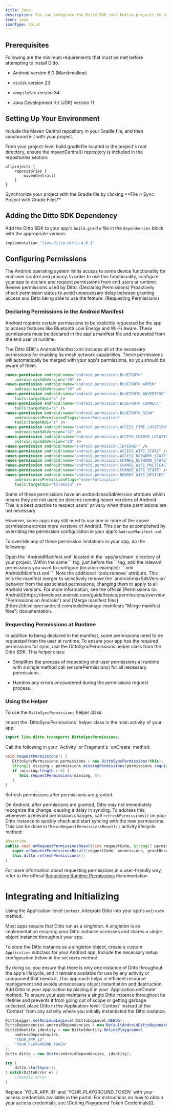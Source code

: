 ```yaml
---
title: Java
description: You can integrate the Ditto SDK into Kotlin projects to develop for the Android platform.
icon: java
iconType: solid
---
```

## Prerequisites

Following are the minimum requirements that must be met before attempting to install Ditto.

*   Android version 6.0 (Marshmallow)

*   `minSdk` version 23

*   `compileSdk` version 34

*   Java Development Kit (JDK) version 11


## Setting Up Your Environment

Include the Maven Central repository in your Gradle file, and then synchronize it with your project.

<Steps>
  <Step>
    From your project-level build.gradlefile located in the project's root directory, ensure the mavenCentral() repository is included in the repositories section:

```Gradle Gradle
allprojects {
    repositories {
        mavenCentral()
    }
}
```
  </Step>
  <Step>
Synchronize your project with the Gradle file by clicking **File > Sync Project with Gradle Files**
  </Step>
</Steps>

## Adding the Ditto SDK Dependency

Add the Ditto SDK to your app's `build.gradle` file in the `dependencies` block with the appropriate version:

```js build.gradle
implementation "live.ditto:ditto:4.8.1"
```

## Configuring Permissions

The Android operating system limits access to some device functionality for end-user control and privacy. In order to use this functionality, configure your app to declare and request permissions from end users at runtime:
<Steps>
  <Step >
Review permissions used by Ditto. (Declaring Permissions)
  </Step>
  <Step>
Proactively check permission status to avoid unnecessary delay between granting access and Ditto being able to use the feature. (Requesting Permissions)
  </Step>
</Steps>


### Declaring Permissions in the Android Manifest

Android requires certain permissions to be explicitly requested by the app to access features like Bluetooth Low Energy and Wi-Fi Aware. These permissions must be declared in the app's manifest file and requested from the end user at runtime.

The Ditto SDK's AndroidManifest.xml includes all of the necessary permissions for enabling its mesh network capabilities. These permissions will automatically be merged with your app's permissions, so you should be aware of them.

```xml AndroidManifest.xml
<uses-permission android:name="android.permission.BLUETOOTH"
    android:maxSdkVersion="30" />
<uses-permission android:name="android.permission.BLUETOOTH_ADMIN"
    android:maxSdkVersion="30" />
<uses-permission android:name="android.permission.BLUETOOTH_ADVERTISE"
    tools:targetApi="s" />
<uses-permission android:name="android.permission.BLUETOOTH_CONNECT"
    tools:targetApi="s" />
<uses-permission android:name="android.permission.BLUETOOTH_SCAN"
    android:usesPermissionFlags="neverForLocation"
    tools:targetApi="s" />
<uses-permission android:name="android.permission.ACCESS_FINE_LOCATION"
    android:maxSdkVersion="32" />
<uses-permission android:name="android.permission.ACCESS_COARSE_LOCATION"
    android:maxSdkVersion="30" />
<uses-permission android:name="android.permission.INTERNET" />
<uses-permission android:name="android.permission.ACCESS_WIFI_STATE" />
<uses-permission android:name="android.permission.ACCESS_NETWORK_STATE" />
<uses-permission android:name="android.permission.CHANGE_NETWORK_STATE" />
<uses-permission android:name="android.permission.CHANGE_WIFI_MULTICAST_STATE" />
<uses-permission android:name="android.permission.CHANGE_WIFI_STATE" />
<uses-permission android:name="android.permission.NEARBY_WIFI_DEVICES"
    android:usesPermissionFlags="neverForLocation"
    tools:targetApi="tiramisu" />
```

Some of these permissions have an android:maxSdkVersion attribute which means they are not used on devices running newer versions of Android. This is a best practice to respect users' privacy when those permissions are not necessary.

However, some apps may still need to use one or more of the above permissions across more versions of Android. This can be accomplished by overriding the permission configuration in your app's `AndroidManifest.xml`

To override any of these permission limitations in your app, do the following:

<Steps>
  <Step >
    Open the `AndroidManifest.xml` located in the `app/src/main` directory of your project.
  </Step>
  <Step >
  Within the same `<manifest>` tag, just before the `<application>` tag, add the relevant permissions you want to configure (location example):
  ```xml AndroidManifest.xml
<uses-permission android:name="android.permission.ACCESS_FINE_LOCATION"
    tools:remove="android:maxSdkVersion" />
<uses-permission android:name="android.permission.ACCESS_COARSE_LOCATION"
    tools:remove="android:maxSdkVersion" />
  ```
  Note the additional `tools:remove` attribute. This tells the manifest merger to selectively remove the `android:maxSdkVersion` behavior from the associated permissions, changing them to apply to all Android versions.
  </Step>
</Steps>


<Info>
  For more information, see the official [Permissions on Android](https://developer.android.com/guide/topics/permissions/overview "Permissions on Android") and [Merge manifest files](https://developer.android.com/build/manage-manifests "Merge manifest files") documentation.
</Info>

### Requesting Permissions at Runtime

In addition to being declared in the manifest, some permissions need to be requested from the user at runtime. To ensure your app has the required permissions for sync, use the DittoSyncPermissions helper class from the Ditto SDK. This helper class:

*   Simplifies the process of requesting end-user permissions at runtime with a single method call (ensurePermissions) for all necessary permissions.

*   Handles any errors encountered during the permissions request process.

### Using the Helper

To use the `DittoSyncPermissions` helper class:

<Steps>
<Step>
Import the `DittoSyncPermissions` helper class in the main activity of your app:

```java Java
import live.ditto.transports.DittoSyncPermissions;
```
</Step>

<Step>
Call the following in your `Activity` or Fragment's `onCreate` method:

```java Java
void requestPermissions() {
   DittoSyncPermissions permissions = new DittoSyncPermissions(this);
   String[] missing = permissions.missingPermissions(permissions.requiredPermissions());
   if (missing.length > 0) {
      this.requestPermissions(missing, 0);
   }
}
```
</Step>

<Step>
Refresh permissions after permissions are granted.

On Android, after permissions are granted, Ditto may not immediately recognize the change, causing a delay in syncing. To address this, whenever a relevant permission changes, call `refreshPermissions()` on your Ditto instance to quickly check and start syncing with the new permissions.  This can be done in the `onRequestPermissionsResult()` activity lifecycle method:

```java Java
@Override
public void onRequestPermissionsResult(int requestCode, String[] permissions, int[] grantResults) {
   super.onRequestPermissionsResult(requestCode, permissions, grantResults);
   this.ditto.refreshPermissions();
}
```
</Step>
</Steps>

For more information about requesting permissions in a user-friendly way, refer to the official <a href="https://developer.android.com/training/permissions/requesting" target="_blank">Requesting Runtime Permissions</a> documentation

# Integrating and Initializing

Using the Application-level `Context`, integrate Ditto into your app's `onCreate` method. 

Most apps require that Ditto run as a *singleton*. A singleton is an implementation ensuring your Ditto instance accesses and shares a single object instance throughout your app.

To store the Ditto instance as a singleton object, create a custom `Application` subclass for your Android app. Include the necessary setup configuration below in the `onCreate` method. 

<Info>
By doing so, you ensure that there is only one instance of Ditto throughout the app's lifecycle, and it remains available for use by any activity or component that needs it. This approach helps in efficient resource management and avoids unnecessary object instantiation and destruction.
</Info>

<Steps>
<Step>
Add Ditto to your application  by placing it in your `Application.onCreate` method.

<Warning>
To ensure your app maintains a single Ditto instance throughout its lifetime and prevents it from going out of scope or getting garbage collected, place Ditto in the Application-level `Context` instead of the `Context` from any activity where you initially instantiated the Ditto instance.
</Warning>

```java Java
DittoLogger.setMinimumLogLevel(DittoLogLevel.DEBUG);
DittoDependencies androidDependencies = new DefaultAndroidDittoDependencies(this.context);
DittoIdentity identity = new DittoIdentity.OnlinePlayground(
    androidDependencies,
    "YOUR_APP_ID",
    "YOUR_PLAYGROUND_TOKEN"
);
Ditto ditto = new Ditto(androidDependencies, identity);

try {
    ditto.startSync();
} catch(DittoError e) {
    //handle error
}
```
</Step>

<Step>
Replace `YOUR_APP_ID` and `YOUR_PLAYGROUND_TOKEN` with your access credentials available in the portal.

<Info>
For instructions on how to obtain your access credentials, see [Getting Playground Token Credentials]().
</Info>
</Step>
</Steps>











